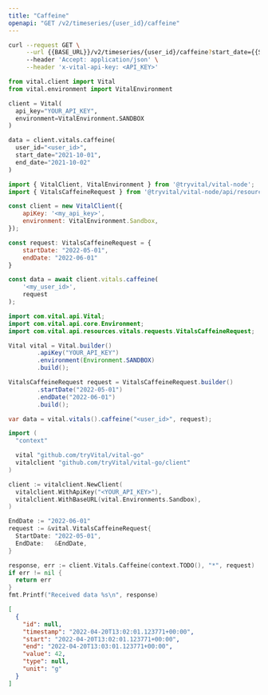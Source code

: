 ```yaml
---
title: "Caffeine"
openapi: "GET /v2/timeseries/{user_id}/caffeine"
---
```


<RequestExample>

```bash Bash
curl --request GET \
     --url {{BASE_URL}}/v2/timeseries/{user_id}/caffeine?start_date={{START_DATE}}&end_date={{END_DATE}} \
     --header 'Accept: application/json' \
     --header 'x-vital-api-key: <API_KEY>'
```

```python Python
from vital.client import Vital
from vital.environment import VitalEnvironment

client = Vital(
  api_key="YOUR_API_KEY",
  environment=VitalEnvironment.SANDBOX
)

data = client.vitals.caffeine(
  user_id="<user_id>", 
  start_date="2021-10-01", 
  end_date="2021-10-02"
)
```

```javascript Node
import { VitalClient, VitalEnvironment } from '@tryvital/vital-node';
import { VitalsCaffeineRequest } from '@tryvital/vital-node/api/resources/vitals';

const client = new VitalClient({
    apiKey: '<my_api_key>',
    environment: VitalEnvironment.Sandbox,
});

const request: VitalsCaffeineRequest = {
    startDate: "2022-05-01",
    endDate: "2022-06-01"
}

const data = await client.vitals.caffeine(
    '<my_user_id>',
    request
);
```

```java Java
import com.vital.api.Vital;
import com.vital.api.core.Environment;
import com.vital.api.resources.vitals.requests.VitalsCaffeineRequest;

Vital vital = Vital.builder()
        .apiKey("YOUR_API_KEY")
        .environment(Environment.SANDBOX)
        .build();

VitalsCaffeineRequest request = VitalsCaffeineRequest.builder()
        .startDate("2022-05-01")
        .endDate("2022-06-01")
        .build();

var data = vital.vitals().caffeine("<user_id>", request);
```

```go Go
import (
  "context"

  vital "github.com/tryVital/vital-go"
  vitalclient "github.com/tryVital/vital-go/client"
)

client := vitalclient.NewClient(
  vitalclient.WithApiKey("<YOUR_API_KEY>"),
  vitalclient.WithBaseURL(vital.Environments.Sandbox),
)

EndDate := "2022-06-01"
request := &vital.VitalsCaffeineRequest{
  StartDate: "2022-05-01",
  EndDate:   &EndDate,
}

response, err := client.Vitals.Caffeine(context.TODO(), "*", request)
if err != nil {
  return err
}
fmt.Printf("Received data %s\n", response)
```

</RequestExample>

<ResponseExample>

```json Example
[
  {
    "id": null,
    "timestamp": "2022-04-20T13:02:01.123771+00:00",
    "start": "2022-04-20T13:02:01.123771+00:00",
    "end": "2022-04-20T13:03:01.123771+00:00",
    "value": 42,
    "type": null,
    "unit": "g"
  }
]
```

</ResponseExample>
